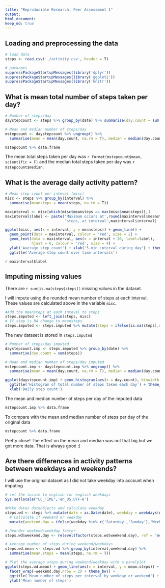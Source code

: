 ```yaml
---
title: "Reproducible Research: Peer Assessment 1"
output: 
html_document:
keep_md: true
---
```



## Loading and preprocessing the data
```r
# load data
steps <- read.csv('./activity.csv', header = T)

# packages
suppressPackageStartupMessages(library('dplyr'))
suppressPackageStartupMessages(library('ggplot2'))
suppressPackageStartupMessages(library('knitr'))
```

## What is mean total number of steps taken per day?
```r
# Number of steps/day
daystepcount <- steps %>% group_by(date) %>% summarise(day.count = sum(steps))

# Mean and median number of steps/day
mstepcount <- daystepcount %>% ungroup() %>% 
  summarise(mean = mean(day.count, na.rm = T), median = median(day.count, na.rm = T))

mstepcount %>% data.frame
```
The mean total steps taken per day was `r format(mstepcount$mean, scientific = F)` and the median total steps taken per day was
`r mstepcount$median`. 

## What is the average daily activity pattern?
```r
# Mean step count per inteval (misc)
misc <- steps %>% group_by(interval) %>% 
  summarise(meansteps = mean(steps, na.rm = T))

maxinterval <- misc[which(misc$meansteps == max(misc$meansteps)),]
maxinterval$label <- paste('Maximum occurs at',round(maxinterval$meansteps,0),
                           'steps, at interval',maxinterval$interval)

ggplot(misc, aes(x = interval, y = meansteps)) + geom_line() + 
  geom_point(data = maxinterval, colour = 'red', size = 2) +
  geom_text(data = maxinterval, aes(x = interval + 20, label=label),
            hjust = 0, colour = 'red', size = 4) +
  ylab('Average step count') + xlab('5-min interval during day') + theme_bw() + 
  ggtitle('Average step count over time intervals')
```

`r maxinterval$label`

## Imputing missing values
There are `r sum(is.na(steps$steps))` missing values in the dataset.

I will impute using the rounded mean number of steps at each interval.
These values are calculated above in the variable `misc`.
```r
#Add the meansteps at each inteval to steps
steps.imputed <- left_join(steps, misc)
# If step is NA change to meansteps
steps.imputed <- steps.imputed %>% mutate(steps = ifelse(is.na(steps),round(meansteps,0),steps))

```
The new dataset is stored in `steps.imputed` 

```r
# Number of steps/day imputed
daystepcount.imp <- steps.imputed %>% group_by(date) %>% 
  summarise(day.count = sum(steps))

# Mean and median number of steps/day imputed
mstepcount.imp <- daystepcount.imp %>% ungroup() %>% 
  summarise(mean = mean(day.count, na.rm = T), median = median(day.count, na.rm = T))

ggplot(daystepcount.imp) + geom_histogram(aes(x = day.count), binwidth = 500) + 
  ggtitle('Histogram of total number of steps taken each day') + theme_bw() +
  xlab('Daily step count')
```

The mean and median number of steps per day of the imputed data
```r
mstepcount.imp %>% data.frame
```
To compare with the  mean and median number of steps per day of the original data
```r
mstepcount %>% data.frame
```
Pretty close! The effect on the mean and median was not that big but we got more data. That is always good :)

## Are there differences in activity patterns between weekdays and weekends?
I will use the original dataset as I did not take weekday into account when imputing
```r
# set the locale to english for english weekdays
Sys.setlocale("LC_TIME",'en_US.UTF-8')

#Make dates dateobjects and calculate weekday
steps.wd <- steps %>% mutate(date = as.Date(date), weekday = weekdays(date)) %>%
  # Calculate if weekend or weekday
  mutate(weekend.day = ifelse(weekday %in% c('Saturday','Sunday'),'Weekend','Weekday'))

# Reorder weekend/weekday factor
steps.wd$weekend.day <- relevel(factor(steps.wd$weekend.day), ref = 'Weekend')

# Average number of steps during weekend/weekdays
steps.wd.mean <- steps.wd %>% group_by(interval,weekend.day) %>%
  summarise(mean.steps = mean(steps, na.rm = T))

# Plot the average steps during weekend/weekday with a panelplot
ggplot(steps.wd.mean) + geom_line(aes(x = interval, y = mean.steps)) + 
  facet_wrap(~weekend.day,nrow = 2) + theme_bw() + 
  ggtitle('Mean number of steps per interval by weekday or weekend') + 
  ylab('Mean number of steps')

```
